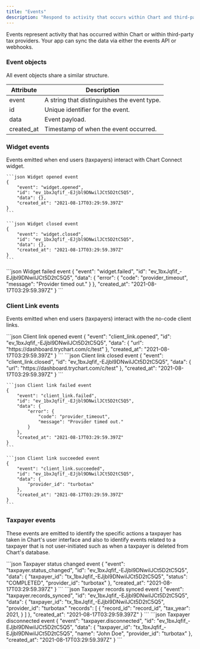 ```yaml
---
title: "Events"
description: "Respond to activity that occurs within Chart and third-party providers."
---
```


Events represent activity that has occurred within Chart or within third-party tax providers.
Your app can sync the data via either the events API or webhooks.

### Event objects

All event objects share a similar structure.

| Attribute  | Description                                 |
| ---------- | ------------------------------------------- |
| event      | A string that distinguishes the event type. |
| id         | Unique identifier for the event.            |
| data       | Event payload.                              |
| created_at | Timestamp of when the event occurred.       |

### Widget events

Events emitted when end users (taxpayers) interact with Chart Connect widget.

<AccordionGroup>
  <Accordion title="widget.opened">

    ```json Widget opened event
    {
        "event": "widget.opened",
        "id": "ev_1bxJqfif_-EJjbl9DNwilJCt5D2tC5Q5",
        "data": {},
        "created_at": "2021-08-17T03:29:59.397Z"
    }
    ```

  </Accordion>
  <Accordion title="widget.closed">
    
    ```json Widget closed event
    {
        "event": "widget.closed",
        "id": "ev_1bxJqfif_-EJjbl9DNwilJCt5D2tC5Q5",
        "data": {},
        "created_at": "2021-08-17T03:29:59.397Z"
    }
    ```
  </Accordion>
  <Accordion title="widget.failed">
    ```json Widget failed event
    {
        "event": "widget.failed",
        "id": "ev_1bxJqfif_-EJjbl9DNwilJCt5D2tC5Q5",
        "data": {
            "error": {
                "code": "provider_timeout",
                "message": "Provider timed out."
            }
        },
        "created_at": "2021-08-17T03:29:59.397Z"
    }
    ```
  </Accordion>
</AccordionGroup>

### Client Link events

Events emitted when end users (taxpayers) interact with the no-code client links.

<AccordionGroup>
  <Accordion title="client_link.opened">
    ```json Client link opened event
    {
        "event": "client_link.opened",
        "id": "ev_1bxJqfif_-EJjbl9DNwilJCt5D2tC5Q5",
        "data": {
            "url": "https://dashboard.trychart.com/c/test"
        },
        "created_at": "2021-08-17T03:29:59.397Z"
    }
    ```
  </Accordion>
  <Accordion title="client_link.closed">
    ```json Client link closed event
    {
        "event": "client_link.closed",
        "id": "ev_1bxJqfif_-EJjbl9DNwilJCt5D2tC5Q5",
        "data": {
            "url": "https://dashboard.trychart.com/c/test"
        },
        "created_at": "2021-08-17T03:29:59.397Z"
    }
    ```
  </Accordion>
  <Accordion title="client_link.failed">
    
    ```json Client link failed event
    {
        "event": "client_link.failed",
        "id": "ev_1bxJqfif_-EJjbl9DNwilJCt5D2tC5Q5",
        "data": {
            "error": {
                "code": "provider_timeout",
                "message": "Provider timed out."
            }
        },
        "created_at": "2021-08-17T03:29:59.397Z"
    }
    ```
  </Accordion>
  <Accordion title="client_link.succeeded">
    
    ```json Client link succeeded event
    {
        "event": "client_link.succeeded",
        "id": "ev_1bxJqfif_-EJjbl9DNwilJCt5D2tC5Q5",
        "data": {
            "provider_id": "turbotax"
        },
        "created_at": "2021-08-17T03:29:59.397Z"
    }
    ```
  </Accordion>
</AccordionGroup>

### Taxpayer events

These events are emitted to identify the specific actions a taxpayer has taken in Chart's user
interface and also to identify events related to a taxpayer that is not user-initiated such as when
a taxpayer is deleted from Chart's database.

<AccordionGroup>
  <Accordion title="taxpayer.status_changed">
    ```json Taxpayer status changed event
    {
        "event": "taxpayer.status_changed",
        "id": "ev_1bxJqfif_-EJjbl9DNwilJCt5D2tC5Q5",
        "data": {
            "taxpayer_id": "tx_1bxJqfif_-EJjbl9DNwilJCt5D2tC5Q5",
            "status": "COMPLETED",
            "provider_id": "turbotax"
        },
        "created_at": "2021-08-17T03:29:59.397Z"
    }
    ```
  </Accordion>
  <Accordion title="taxpayer.records_synced">
    ```json Taxpayer records synced event
    {
        "event": "taxpayer.records_synced",
        "id": "ev_1bxJqfif_-EJjbl9DNwilJCt5D2tC5Q5",
        "data": {
            "taxpayer_id": "tx_1bxJqfif_-EJjbl9DNwilJCt5D2tC5Q5",
            "provider_id": "turbotax"
            "records": [
                {
                    "record_id": "record_id",
                    "tax_year": 2021,
                }
            ]
        },
        "created_at": "2021-08-17T03:29:59.397Z"
    }
    ```
  </Accordion>
  <Accordion title="taxpayer.disconnected">
    ```json Taxpayer disconnected event
    {
        "event": "taxpayer.disconnected",
        "id": "ev_1bxJqfif_-EJjbl9DNwilJCt5D2tC5Q5",
        "data": {
            "taxpayer_id": "tx_1bxJqfif_-EJjbl9DNwilJCt5D2tC5Q5",
            "name": "John Doe",
            "provider_id": "turbotax"
        },
        "created_at": "2021-08-17T03:29:59.397Z"
    }
    ```
  </Accordion>
</AccordionGroup>